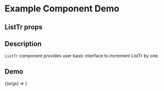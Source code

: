 
<Meta title="Example/ListTr" component={ListTr} />

# Example Component Demo

## ListTr props
<Props of={ListTr} />

## Description

`ListTr` component provides user basic interface to increment ListTr by one.

## Demo

<Canvas>
  <Story name="Material UI ListTr">
    {(args) => <ListTr {...args} />}
  </Story>
</Canvas>